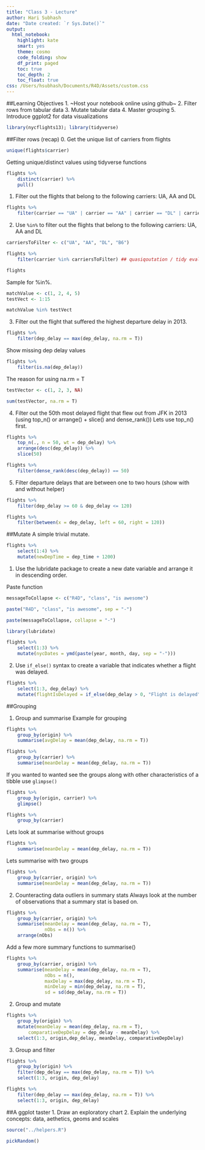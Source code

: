 ```yaml
---
title: "Class 3 - Lecture"
author: Hari Subhash
date: "Date created: `r Sys.Date()`"
output:
  html_notebook:
    highlight: kate
    smart: yes
    theme: cosmo
    code_folding: show
    df_print: paged
    toc: true
    toc_depth: 2
    toc_float: true
css: /Users/hsubhash/Documents/R4D/Assets/custom.css
---
```


##Learning Objectives
1. ~Host your notebook online using github~
2. Filter rows from tabular data
3. Mutate tabular data
4. Master grouping
5. Introduce ggplot2 for data visualizations

```r
library(nycflights13); library(tidyverse)
```


##Filter rows (recap)
0. Get the unique list of carriers from flights
```r
unique(flights$carrier)
```
Getting unique/distinct values using tidyverse functions
```r
flights %>% 
    distinct(carrier) %>% 
    pull()
```


1. Filter out the flights that belong to the following carriers: UA, AA and DL
```r
flights %>% 
    filter(carrier == "UA" | carrier == "AA" | carrier == "DL" | carrier == "B6")
```
2. Use `%in%` to filter out the flights that belong to the following carriers: UA, AA and DL
```r
carriersToFilter <- c("UA", "AA", "DL", "B6")

flights %>% 
    filter(carrier %in% carriersToFilter) ## quasiqoutation / tidy evaluation
```

```r
flights
```


Sample for %in%.
```r
matchValue <- c(1, 2, 4, 5)
testVect <- 1:15

matchValue %in% testVect
```


3. Filter out the flight that suffered the highest departure delay in 2013.
```r
flights %>% 
    filter(dep_delay == max(dep_delay, na.rm = T))
```

Show missing dep delay values
```r
flights %>% 
    filter(is.na(dep_delay))
```


The reason for using na.rm = T
```r
testVector <- c(1, 2, 3, NA)

sum(testVector, na.rm = T)
```
4. Filter out the 50th most delayed flight that flew out from JFK in 2013 (using top_n() or arrange() + slice() and dense_rank())
Lets use top_n() first.
```r
flights %>% 
    top_n(., n = 50, wt = dep_delay) %>% 
    arrange(desc(dep_delay)) %>% 
    slice(50)
```

```r
flights %>% 
    filter(dense_rank(desc(dep_delay)) == 50)
```
5. Filter departure delays that are between one to two hours (show with and without helper)
```r
flights %>% 
    filter(dep_delay >= 60 & dep_delay <= 120)
```

```r
flights %>% 
    filter(between(x = dep_delay, left = 60, right = 120))
```


##Mutate
A simple trivial mutate.
```r
flights %>% 
    select(1:4) %>% 
    mutate(newDepTime = dep_time + 1200)
```


1. Use the lubridate package to create a new date variable and arrange it in descending order.

Paste function
```r

messageToCollapse <- c("R4D", "class", "is awesome")

paste("R4D", "class", "is awesome", sep = "-")

paste(messageToCollapse, collapse = "-")
```


```r
library(lubridate)

flights %>% 
    select(1:3) %>% 
    mutate(nycDates = ymd(paste(year, month, day, sep = "-")))
```


2. Use `if_else()` syntax to create a variable that indicates whether a flight was delayed.

```r
flights %>% 
    select(1:3, dep_delay) %>% 
    mutate(flightIsDelayed = if_else(dep_delay > 0, "Flight is delayed", "Flight is early or on time"))
```


##Grouping

1. Group and summarise
Example for grouping

```r
flights %>% 
    group_by(origin) %>% 
    summarise(avgDelay = mean(dep_delay, na.rm = T))
```

```r
flights %>% 
    group_by(carrier) %>% 
    summarise(meanDelay = mean(dep_delay, na.rm = T))
```

If you wanted to wanted see the groups along with other characteristics of a tibble use `glimpse()`
```r
flights %>%
    group_by(origin, carrier) %>% 
    glimpse()
```


```r
flights %>% 
    group_by(carrier)
```

Lets look at summarise without groups

```r
flights %>% 
    summarise(meanDelay = mean(dep_delay, na.rm = T))
```

Lets summarise with two groups
```r
flights %>% 
    group_by(carrier, origin) %>% 
    summarise(meanDelay = mean(dep_delay, na.rm = T))
```




2. Counteracting data outliers in summary stats
Always look at the number of observations that a summary stat is based on.
```r
flights %>% 
    group_by(carrier, origin) %>% 
    summarise(meanDelay = mean(dep_delay, na.rm = T),
              nObs = n()) %>% 
    arrange(nObs)
```

Add a few more summary functions to summarise()
```r
flights %>% 
    group_by(carrier, origin) %>% 
    summarise(meanDelay = mean(dep_delay, na.rm = T),
              nObs = n(),
              maxDelay = max(dep_delay, na.rm = T),
              minDelay = min(dep_delay, na.rm = T),
              sd = sd(dep_delay, na.rm = T))
```


2. Group and mutate

```r
flights %>% 
    group_by(origin) %>% 
    mutate(meanDelay = mean(dep_delay, na.rm = T),
        comparativeDepDelay = dep_delay - meanDelay) %>% 
    select(1:3, origin,dep_delay, meanDelay, comparativeDepDelay)
```

3. Group and filter
```r
flights %>% 
    group_by(origin) %>% 
    filter(dep_delay == max(dep_delay, na.rm = T)) %>% 
    select(1:3, origin, dep_delay)
```

```r
flights %>% 
    filter(dep_delay == max(dep_delay, na.rm = T)) %>% 
    select(1:3, origin, dep_delay)
```


##A ggplot taster
1. Draw an exploratory chart
2. Explain the underlying concepts: data, aethetics, geoms and scales


```r
source("../helpers.R")

pickRandom()
```



